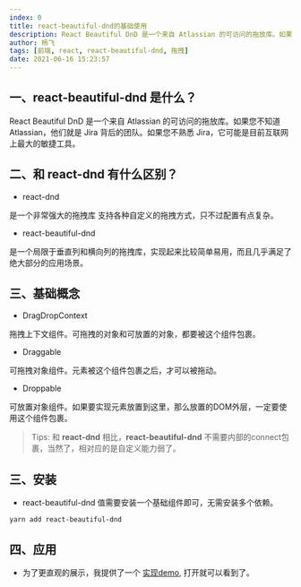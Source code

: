 ```yaml
---
index: 0
title: react-beautiful-dnd的基础使用
description: React Beautiful DnD 是一个来自 Atlassian 的可访问的拖放库。如果您不知道 Atlassian，他们就是 Jira 背后的团队。如果您不熟悉 Jira，它可能是目前互联网上最大的敏捷工具。
author: 杨飞
tags: [前端, react, react-beautiful-dnd, 拖拽]
date: 2021-06-16 15:23:57
---
```


## 一、react-beautiful-dnd 是什么？

React Beautiful DnD 是一个来自 Atlassian 的可访问的拖放库。如果您不知道 Atlassian，他们就是 Jira 背后的团队。如果您不熟悉 Jira，它可能是目前互联网上最大的敏捷工具。


## 二、和 react-dnd 有什么区别？

- react-dnd 
  
是一个非常强大的拖拽库 支持各种自定义的拖拽方式，只不过配置有点复杂。

- react-beautiful-dnd 

是一个局限于垂直列和横向列的拖拽库，实现起来比较简单易用，而且几乎满足了绝大部分的应用场景。

## 三、基础概念

- DragDropContext
  
拖拽上下文组件。可拖拽的对象和可放置的对象，都要被这个组件包裹。

- Draggable
  
可拖拽对象组件。元素被这个组件包裹之后，才可以被拖动。
  
- Droppable
  
可放置对象组件。如果要实现元素放置到这里，那么放置的DOM外层，一定要使用这个组件包裹。
  
> Tips: 和 **react-dnd** 相比，**react-beautiful-dnd** 不需要内部的connect包裹，当然了，相对应的是自定义能力弱了。

## 三、安装

- react-beautiful-dnd 值需要安装一个基础组件即可，无需安装多个依赖。

```shell
yarn add react-beautiful-dnd
```

## 四、应用

- 为了更直观的展示，我提供了一个 [实现demo](https://codesandbox.io/s/react-beautiful-dnd-demo-1yjnn), 打开就可以看到了。
